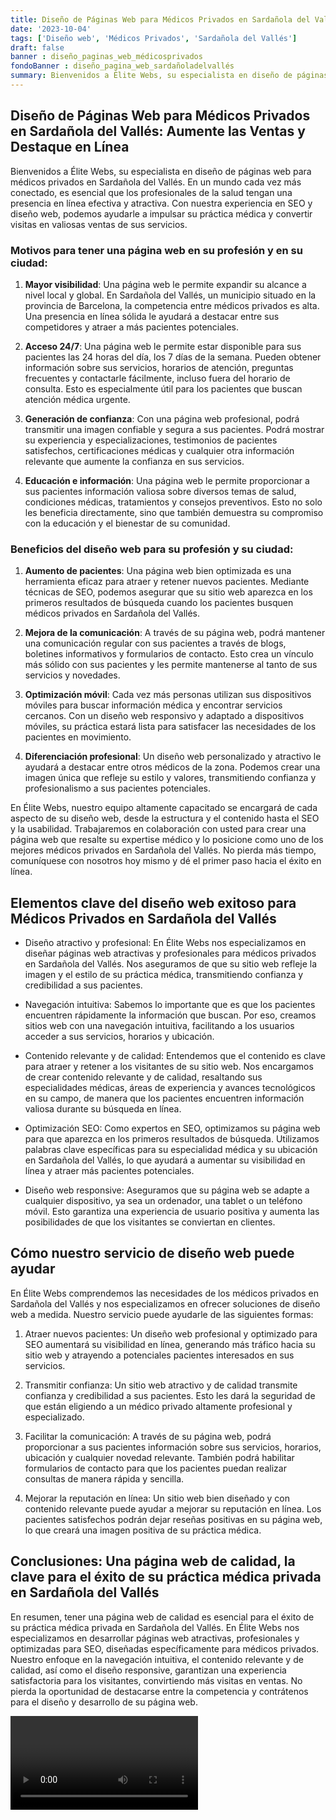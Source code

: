 ```yaml
---
title: Diseño de Páginas Web para Médicos Privados en Sardañola del Vallés
date: '2023-10-04'
tags: ['Diseño web', 'Médicos Privados', 'Sardañola del Vallés']
draft: false
banner : diseño_paginas_web_médicosprivados
fondoBanner : diseño_pagina_web_sardañoladelvallés
summary: Bienvenidos a Élite Webs, su especialista en diseño de páginas web para médicos privados en Sardañola del Vallés. En un mundo cada vez más conectado, es esencial que los profesionales de la salud tengan una presencia en línea efectiva y atractiva. Con nuestra experiencia en SEO y diseño web, podemos ayudarle a impulsar su práctica médica y convertir visitas en valiosas ventas de sus servicios.
---
```


## Diseño de Páginas Web para Médicos Privados en Sardañola del Vallés: Aumente las Ventas y Destaque en Línea

Bienvenidos a Élite Webs, su especialista en diseño de páginas web para médicos privados en Sardañola del Vallés. En un mundo cada vez más conectado, es esencial que los profesionales de la salud tengan una presencia en línea efectiva y atractiva. Con nuestra experiencia en SEO y diseño web, podemos ayudarle a impulsar su práctica médica y convertir visitas en valiosas ventas de sus servicios.

### Motivos para tener una página web en su profesión y en su ciudad:

1. **Mayor visibilidad**: Una página web le permite expandir su alcance a nivel local y global. En Sardañola del Vallés, un municipio situado en la provincia de Barcelona, la competencia entre médicos privados es alta. Una presencia en línea sólida le ayudará a destacar entre sus competidores y atraer a más pacientes potenciales.

2. **Acceso 24/7**: Una página web le permite estar disponible para sus pacientes las 24 horas del día, los 7 días de la semana. Pueden obtener información sobre sus servicios, horarios de atención, preguntas frecuentes y contactarle fácilmente, incluso fuera del horario de consulta. Esto es especialmente útil para los pacientes que buscan atención médica urgente.

3. **Generación de confianza**: Con una página web profesional, podrá transmitir una imagen confiable y segura a sus pacientes. Podrá mostrar su experiencia y especializaciones, testimonios de pacientes satisfechos, certificaciones médicas y cualquier otra información relevante que aumente la confianza en sus servicios.

4. **Educación e información**: Una página web le permite proporcionar a sus pacientes información valiosa sobre diversos temas de salud, condiciones médicas, tratamientos y consejos preventivos. Esto no solo les beneficia directamente, sino que también demuestra su compromiso con la educación y el bienestar de su comunidad.

### Beneficios del diseño web para su profesión y su ciudad:

1. **Aumento de pacientes**: Una página web bien optimizada es una herramienta eficaz para atraer y retener nuevos pacientes. Mediante técnicas de SEO, podemos asegurar que su sitio web aparezca en los primeros resultados de búsqueda cuando los pacientes busquen médicos privados en Sardañola del Vallés.

2. **Mejora de la comunicación**: A través de su página web, podrá mantener una comunicación regular con sus pacientes a través de blogs, boletines informativos y formularios de contacto. Esto crea un vínculo más sólido con sus pacientes y les permite mantenerse al tanto de sus servicios y novedades.

3. **Optimización móvil**: Cada vez más personas utilizan sus dispositivos móviles para buscar información médica y encontrar servicios cercanos. Con un diseño web responsivo y adaptado a dispositivos móviles, su práctica estará lista para satisfacer las necesidades de los pacientes en movimiento.

4. **Diferenciación profesional**: Un diseño web personalizado y atractivo le ayudará a destacar entre otros médicos de la zona. Podemos crear una imagen única que refleje su estilo y valores, transmitiendo confianza y profesionalismo a sus pacientes potenciales.

En Élite Webs, nuestro equipo altamente capacitado se encargará de cada aspecto de su diseño web, desde la estructura y el contenido hasta el SEO y la usabilidad. Trabajaremos en colaboración con usted para crear una página web que resalte su expertise médico y lo posicione como uno de los mejores médicos privados en Sardañola del Vallés. No pierda más tiempo, comuníquese con nosotros hoy mismo y dé el primer paso hacia el éxito en línea.

<GifSeo />

<Cta />

## Elementos clave del diseño web exitoso para Médicos Privados en Sardañola del Vallés

- Diseño atractivo y profesional: En Élite Webs nos especializamos en diseñar páginas web atractivas y profesionales para médicos privados en Sardañola del Vallés. Nos aseguramos de que su sitio web refleje la imagen y el estilo de su práctica médica, transmitiendo confianza y credibilidad a sus pacientes.

- Navegación intuitiva: Sabemos lo importante que es que los pacientes encuentren rápidamente la información que buscan. Por eso, creamos sitios web con una navegación intuitiva, facilitando a los usuarios acceder a sus servicios, horarios y ubicación. 

- Contenido relevante y de calidad: Entendemos que el contenido es clave para atraer y retener a los visitantes de su sitio web. Nos encargamos de crear contenido relevante y de calidad, resaltando sus especialidades médicas, áreas de experiencia y avances tecnológicos en su campo, de manera que los pacientes encuentren información valiosa durante su búsqueda en línea.

- Optimización SEO: Como expertos en SEO, optimizamos su página web para que aparezca en los primeros resultados de búsqueda. Utilizamos palabras clave específicas para su especialidad médica y su ubicación en Sardañola del Vallés, lo que ayudará a aumentar su visibilidad en línea y atraer más pacientes potenciales. 

- Diseño web responsive: Aseguramos que su página web se adapte a cualquier dispositivo, ya sea un ordenador, una tablet o un teléfono móvil. Esto garantiza una experiencia de usuario positiva y aumenta las posibilidades de que los visitantes se conviertan en clientes.

## Cómo nuestro servicio de diseño web puede ayudar

En Élite Webs comprendemos las necesidades de los médicos privados en Sardañola del Vallés y nos especializamos en ofrecer soluciones de diseño web a medida. Nuestro servicio puede ayudarle de las siguientes formas:

1. Atraer nuevos pacientes: Un diseño web profesional y optimizado para SEO aumentará su visibilidad en línea, generando más tráfico hacia su sitio web y atrayendo a potenciales pacientes interesados en sus servicios.

2. Transmitir confianza: Un sitio web atractivo y de calidad transmite confianza y credibilidad a sus pacientes. Esto les dará la seguridad de que están eligiendo a un médico privado altamente profesional y especializado.

3. Facilitar la comunicación: A través de su página web, podrá proporcionar a sus pacientes información sobre sus servicios, horarios, ubicación y cualquier novedad relevante. También podrá habilitar formularios de contacto para que los pacientes puedan realizar consultas de manera rápida y sencilla.

4. Mejorar la reputación en línea: Un sitio web bien diseñado y con contenido relevante puede ayudar a mejorar su reputación en línea. Los pacientes satisfechos podrán dejar reseñas positivas en su página web, lo que creará una imagen positiva de su práctica médica.

## Conclusiones: Una página web de calidad, la clave para el éxito de su práctica médica privada en Sardañola del Vallés

En resumen, tener una página web de calidad es esencial para el éxito de su práctica médica privada en Sardañola del Vallés. En Élite Webs nos especializamos en desarrollar páginas web atractivas, profesionales y optimizadas para SEO, diseñadas específicamente para médicos privados. Nuestro enfoque en la navegación intuitiva, el contenido relevante y de calidad, así como el diseño responsive, garantizan una experiencia satisfactoria para los visitantes, convirtiendo más visitas en ventas. No pierda la oportunidad de destacarse entre la competencia y contrátenos para el diseño y desarrollo de su página web.

<Video />

<CtaBot job='Médicos Privados' city='Sardañola del Vallés'/>

<Gmaps query='Sardañola del Vallés+españa+maps' />